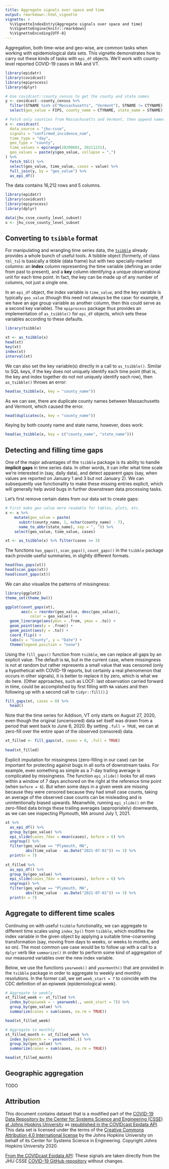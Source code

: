 ```yaml
---
title: Aggregate signals over space and time
output: rmarkdown::html_vignette
vignette: >
  %\VignetteIndexEntry{Aggregate signals over space and time}
  %\VignetteEngine{knitr::rmarkdown}
  %\VignetteEncoding{UTF-8}
---
```


Aggregation, both time-wise and geo-wise, are common tasks when working with
epidemiological data sets. This vignette demonstrates how to carry out these
kinds of tasks with `epi_df` objects. We'll work with county-level reported 
COVID-19 cases in MA and VT.

```r
library(epidatr)
library(covidcast)
library(epiprocess)
library(dplyr)

# Use covidcast::county_census to get the county and state names
y <- covidcast::county_census %>%
  filter(STNAME %in% c("Massachusetts", "Vermont"), STNAME != CTYNAME) %>%
  select(geo_value = FIPS, county_name = CTYNAME, state_name = STNAME)

# Fetch only counties from Massachusetts and Vermont, then append names columns as well
x <- covidcast(
  data_source = "jhu-csse",
  signals = "confirmed_incidence_num",
  time_type = "day",
  geo_type = "county",
  time_values = epirange(20200601, 20211231),
  geo_values = paste(y$geo_value, collapse = ",")
) %>%
  fetch_tbl() %>%
  select(geo_value, time_value, cases = value) %>%
  full_join(y, by = "geo_value") %>%
  as_epi_df()
```

The data contains 16,212 rows and 5 columns.

```r
library(epidatr)
library(covidcast)
library(epiprocess)
library(dplyr)

data(jhu_csse_county_level_subset)
x <- jhu_csse_county_level_subset 
```

## Converting to `tsibble` format

For manipulating and wrangling time series data, the
[`tsibble`](https://tsibble.tidyverts.org/index.html) already provides a whole
bunch of useful tools. A tsibble object (formerly, of class `tbl_ts`) is
basically a tibble (data frame) but with two specially-marked columns: an
**index** column representing the time variable (defining an order from past to
present), and a **key** column identifying a unique observational unit for each
time point. In fact, the key can be made up of any number of columns, not just a
single one. 

In an `epi_df` object, the index variable is `time_value`, and the key variable
is typically `geo_value` (though this need not always be the case: for example,
if we have an age group variable as another column, then this could serve as a
second key variable). The `epiprocess` package thus provides an implementation
of `as_tsibble()` for `epi_df` objects, which sets these variables according to
these defaults.

```r
library(tsibble)

xt <- as_tsibble(x)
head(xt)
key(xt)
index(xt)
interval(xt)
```

We can also set the key variable(s) directly in a call to `as_tsibble()`.
Similar to SQL keys, if the key does not uniquely identify each time point (that
is, the key and index together do not not uniquely identify each row), then
`as_tsibble()` throws an error:

```r
head(as_tsibble(x, key = "county_name"))
```

As we can see, there are duplicate county names between Massachusetts and
Vermont, which caused the error.

```r
head(duplicates(x, key = "county_name"))
```

Keying by both county name and state name, however, does work:

```r
head(as_tsibble(x, key = c("county_name", "state_name")))
```

## Detecting and filling time gaps
 
One of the major advantages of the `tsibble` package is its ability to handle
**implicit gaps** in time series data. In other words, it can infer what time
scale we're interested in (say, daily data), and detect apparent gaps (say, when
values are reported on January 1 and 3 but not January 2). We can subsequently
use functionality to make these missing entries explicit, which will generally
help avoid bugs in further downstream data processing tasks.

Let's first remove certain dates from our data set to create gaps:

```r
# First make geo value more readable for tables, plots, etc.
x <- x %>%            
    mutate(geo_value = paste(
      substr(county_name, 1, nchar(county_name) - 7),
      name_to_abbr(state_name), sep = ", ")) %>% 
    select(geo_value, time_value, cases)

xt <- as_tsibble(x) %>% filter(cases >= 3) 
```

The functions `has_gaps()`, `scan_gaps()`, `count_gaps()` in the `tsibble`
package each provide useful summaries, in slightly different formats.

```r
head(has_gaps(xt))
head(scan_gaps(xt))
head(count_gaps(xt))
```

We can also visualize the patterns of missingness: 

```r
library(ggplot2)
theme_set(theme_bw())

ggplot(count_gaps(xt), 
       aes(x = reorder(geo_value, desc(geo_value)),
           color = geo_value)) +
  geom_linerange(aes(ymin = .from, ymax = .to)) + 
  geom_point(aes(y = .from)) +
  geom_point(aes(y = .to)) + 
  coord_flip() + 
  labs(x = "County", y = "Date") + 
  theme(legend.position = "none")
```

Using the `fill_gaps()` function from `tsibble`, we can replace all gaps by an
explicit value. The default is `NA`, but in the current case, where missingness
is not at random but rather represents a small value that was censored (only a
hypothetical with COVID-19 reports, but certainly a real phenomenon that occurs
in other signals), it is better to replace it by zero, which is what we do here.
(Other approaches, such as LOCF: last observation carried forward in time, could
be accomplished by first filling with `NA` values and then following up with a
second call to `tidyr::fill()`.)

```r
fill_gaps(xt, cases = 0) %>%
  head()
```

Note that the time series for Addison, VT only starts on August 27, 2020, even
though the original (uncensored) data set itself was drawn from a period that
went back to June 6, 2020. By setting `.full = TRUE`, we can at zero-fill over
the entire span of the observed (censored) data.

```r
xt_filled <- fill_gaps(xt, cases = 0, .full = TRUE) 
  
head(xt_filled)
```

Explicit imputation for missingness (zero-filling in our case) can be important
for protecting against bugs in all sorts of downstream tasks. For example, even
something as simple as a 7-day trailing average is complicated by missingness.
The function `epi_slide()` looks for all rows within a window of 7 days anchored
on the right at the reference time point (when `before = 6`).
But when some days in a given week are missing because they were censored
because they had small case counts, taking an average of the observed case
counts can be misleading and is unintentionally biased upwards. Meanwhile,
running `epi_slide()` on the zero-filled data brings these trailing averages
(appropriately) downwards, as we can see inspecting Plymouth, MA around July 1,
2021.

```r
xt %>% 
  as_epi_df() %>%
  group_by(geo_value) %>%
  epi_slide(cases_7dav = mean(cases), before = 6) %>%
  ungroup() %>%
  filter(geo_value == "Plymouth, MA",
         abs(time_value - as.Date("2021-07-01")) <= 3) %>%
  print(n = 7)
         
xt_filled %>% 
  as_epi_df() %>%
  group_by(geo_value) %>%
  epi_slide(cases_7dav = mean(cases), before = 6) %>%
  ungroup() %>%
  filter(geo_value == "Plymouth, MA",
         abs(time_value - as.Date("2021-07-01")) <= 3) %>%
  print(n = 7)
```

## Aggregate to different time scales 

Continuing on with useful `tsibble` functionality, we can aggregate to different
time scales using `index_by()` from `tsibble`, which modifies the index variable 
in the given object by applying a suitable time-coarsening transformation (say,
moving from days to weeks, or weeks to months, and so on). The most common use 
case would be to follow up with a call to a `dplyr` verb like `summarize()` in 
order to perform some kind of aggregation of our measured variables over the new
index variable.

Below, we use the functions `yearweek()` and `yearmonth()` that are provided in 
the `tsibble` package in order to aggregate to weekly and monthly resolutions. 
In the former call, we set `week_start = 7` to coincide with the CDC definition 
of an epiweek (epidemiological week).

```r
# Aggregate to weekly
xt_filled_week <- xt_filled %>%
  index_by(epiweek = ~ yearweek(., week_start = 7)) %>%
  group_by(geo_value) %>% 
  summarize(cases = sum(cases, na.rm = TRUE))

head(xt_filled_week)

# Aggregate to monthly
xt_filled_month <- xt_filled_week %>%
  index_by(month = ~ yearmonth(.)) %>%
  group_by(geo_value) %>% 
  summarize(cases = sum(cases, na.rm = TRUE)) 

head(xt_filled_month)
```

## Geographic aggregation  

TODO

## Attribution
This document contains dataset that is a modified part of the [COVID-19 Data Repository by the Center for Systems Science and Engineering (CSSE) at Johns Hopkins University](https://github.com/CSSEGISandData/COVID-19) as [republished in the COVIDcast Epidata API](https://cmu-delphi.github.io/delphi-epidata/api/covidcast-signals/jhu-csse.html). This data set is licensed under the terms of the [Creative Commons Attribution 4.0 International license](https://creativecommons.org/licenses/by/4.0/) by the Johns Hopkins University on behalf of its Center for Systems Science in Engineering. Copyright Johns Hopkins University 2020.

[From the COVIDcast Epidata API](https://cmu-delphi.github.io/delphi-epidata/api/covidcast-signals/jhu-csse.html): 
 These signals are taken directly from the JHU CSSE [COVID-19 GitHub repository](https://github.com/CSSEGISandData/COVID-19) without changes. 

